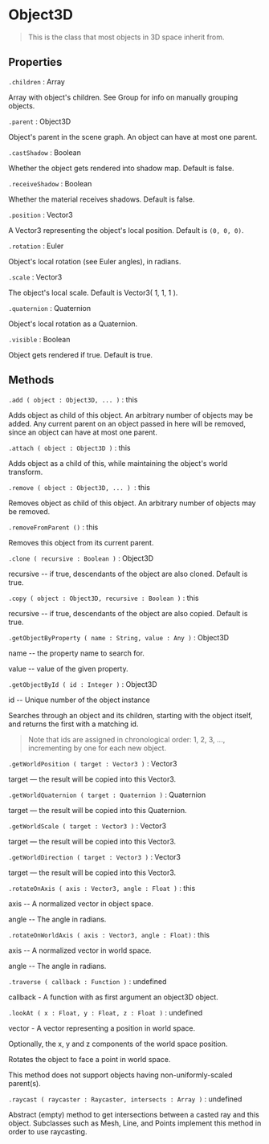 # Object3D

> This is the class that most objects in 3D space inherit from.

## Properties

`.children` : Array

Array with object's children. See Group for info on manually grouping objects.

`.parent` : Object3D

Object's parent in the scene graph. An object can have at most one parent.

`.castShadow` : Boolean

Whether the object gets rendered into shadow map. Default is false.

`.receiveShadow` : Boolean

Whether the material receives shadows. Default is false.

`.position` : Vector3

A Vector3 representing the object's local position. Default is `(0, 0, 0)`.

`.rotation` : Euler

Object's local rotation (see Euler angles), in radians.

`.scale` : Vector3

The object's local scale. Default is Vector3( 1, 1, 1 ).

`.quaternion` : Quaternion

Object's local rotation as a Quaternion.

`.visible` : Boolean

Object gets rendered if true. Default is true.

## Methods

`.add ( object : Object3D, ... )` : this

Adds object as child of this object. An arbitrary number of objects may be added. Any current parent on an object passed in here will be removed, since an object can have at most one parent.

`.attach ( object : Object3D )` : this

Adds object as a child of this, while maintaining the object's world transform.

`.remove ( object : Object3D, ... ) `: this

Removes object as child of this object. An arbitrary number of objects may be removed.

`.removeFromParent ()` : this

Removes this object from its current parent.

`.clone ( recursive : Boolean )` : Object3D

recursive -- if true, descendants of the object are also cloned. Default is true.

`.copy ( object : Object3D, recursive : Boolean )` : this

recursive -- if true, descendants of the object are also copied. Default is true.

`.getObjectByProperty ( name : String, value : Any )` : Object3D

name -- the property name to search for.

value -- value of the given property.

`.getObjectById ( id : Integer )` : Object3D

id -- Unique number of the object instance

Searches through an object and its children, starting with the object itself, and returns the first with a matching id.

> Note that ids are assigned in chronological order: 1, 2, 3, ..., incrementing by one for each new object.

`.getWorldPosition ( target : Vector3 )` : Vector3

target — the result will be copied into this Vector3.

`.getWorldQuaternion ( target : Quaternion )` : Quaternion

target — the result will be copied into this Quaternion.

`.getWorldScale ( target : Vector3 )` : Vector3

target — the result will be copied into this Vector3.

`.getWorldDirection ( target : Vector3 )` : Vector3

target — the result will be copied into this Vector3.

`.rotateOnAxis ( axis : Vector3, angle : Float )` : this

axis -- A normalized vector in object space.

angle -- The angle in radians.

`.rotateOnWorldAxis ( axis : Vector3, angle : Float)` : this

axis -- A normalized vector in world space.

angle -- The angle in radians.

`.traverse ( callback : Function )` : undefined

callback - A function with as first argument an object3D object.

`.lookAt ( x : Float, y : Float, z : Float )` : undefined

vector - A vector representing a position in world space.

Optionally, the x, y and z components of the world space position.

Rotates the object to face a point in world space.

This method does not support objects having non-uniformly-scaled parent(s).

`.raycast ( raycaster : Raycaster, intersects : Array )` : undefined

Abstract (empty) method to get intersections between a casted ray and this object. Subclasses such as Mesh, Line, and Points implement this method in order to use raycasting.
